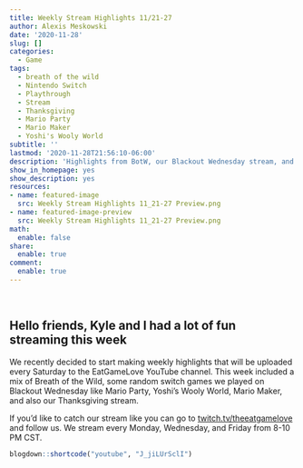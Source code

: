 ```yaml
---
title: Weekly Stream Highlights 11/21-27
author: Alexis Meskowski
date: '2020-11-28'
slug: []
categories:
  - Game
tags:
  - breath of the wild
  - Nintendo Switch
  - Playthrough
  - Stream
  - Thanksgiving
  - Mario Party
  - Mario Maker
  - Yoshi's Wooly World
subtitle: ''
lastmod: '2020-11-28T21:56:10-06:00'
description: 'Highlights from BotW, our Blackout Wednesday stream, and Thanksgiving!'
show_in_homepage: yes
show_description: yes
resources:
- name: featured-image
  src: Weekly Stream Highlights 11_21-27 Preview.png
- name: featured-image-preview
  src: Weekly Stream Highlights 11_21-27 Preview.png
math:
  enable: false
share:
  enable: true
comment:
  enable: true
---
```


<!--more-->
<br>

## Hello friends, Kyle and I had a lot of fun streaming this week

We recently decided to start making weekly  highlights that will be uploaded every Saturday to the EatGameLove YouTube channel. This week included a mix of Breath of the Wild, some random switch games we played on Blackout Wednesday like Mario Party, Yoshi's Wooly World, Mario Maker, and also our Thanksgiving stream.

If you'd like to catch our stream like you can go to [twitch.tv/theeatgamelove](twtich.tv/theeatgamelove){target="_blank"} and follow us. We stream every Monday, Wednesday, and Friday from 8-10 PM CST.

```r
blogdown::shortcode("youtube", "J_jiLUrSclI")
```
